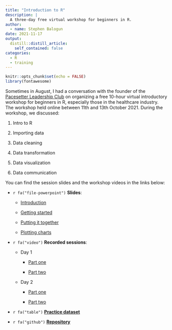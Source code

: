 ```yaml
---
title: "Introduction to R"
description: |
  A three-day free virtual workshop for beginners in R.
author:
  - name: Stephen Balogun
date: 2021-11-17
output:
  distill::distill_article:
    self_contained: false
categories:
  - R
  - training
---
```



```r
knitr::opts_chunk$set(echo = FALSE)
library(fontawesome)
```

Sometimes in August, I had a conversation with the founder of the [Pacesetter Leadership Club](https://thepacesetters.net/) on organizing a free 10-hour virtual introductory workshop for beginners in R, especially those in the healthcare industry. The workshop held online between 11th and 13th October 2021. During the workshop, we discussed:

1. Intro to R

2. Importing data

3. Data cleaning

4. Data transformation

5. Data visualization

6. Data communication

You can find the session slides and the workshop videos in the links below:

*   `r fa("file-powerpoint")` **Slides**:
    
    -   [Introduction](https://stephenbalogun.github.io/intro_to_R/intro_to_R.html)
    
    -   [Getting started](https://stephenbalogun.github.io/intro_to_R/getting_started.html)
    
    -   [Putting it together](https://stephenbalogun.github.io/intro_to_R/putting_it_together.html)
    
    -   [Plotting charts](https://stephenbalogun.github.io/intro_to_R/plotting_charts.html)
    
    
*   `r fa("video")` **Recorded sessions**:

    -   Day 1
    
        -   [Part one](https://bit.ly/Free_R_Statistics_Day1_pt1)
        
        -   [Part two](https://bit.ly/Free_R_Statistics_Day1_pt2)
        
    -   Day 2
        -   [Part one](https://bit.ly/Free_R_Statistics_Day2_pt1)
        
        -   [Part two](https://bit.ly/Free_R_Statistics_Day2_pt2)


*   `r fa("table")` **[Practice dataset](https://raw.githubusercontent.com/stephenbalogun/intro_to_R_demo/master/data/demo_data.csv)**

*   `r fa("github")` **[Repository](https://github.com/stephenbalogun/intro_to_R)**

    
    
    
    
    
    
    
